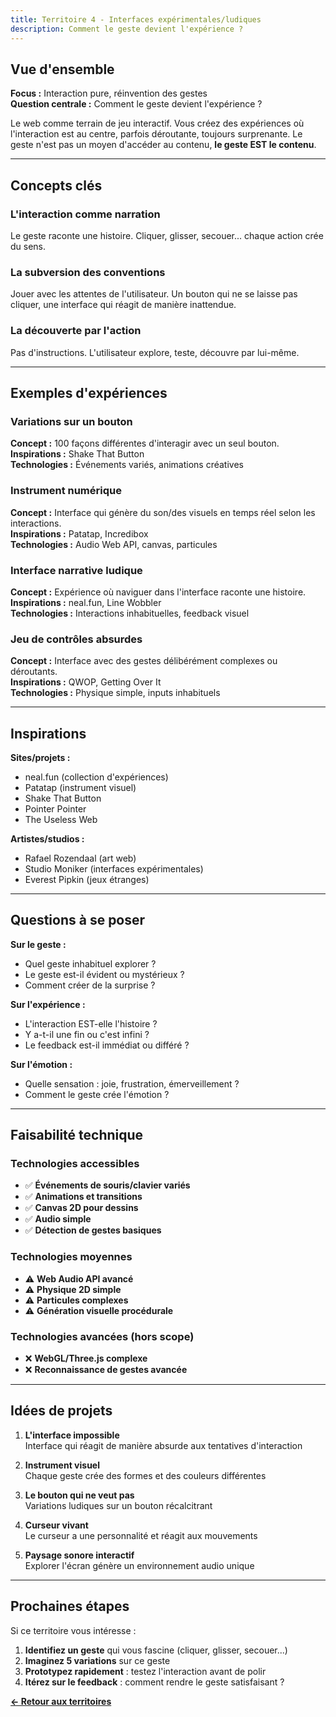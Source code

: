 ```yaml
---
title: Territoire 4 - Interfaces expérimentales/ludiques
description: Comment le geste devient l'expérience ?
---
```


## Vue d'ensemble

**Focus :** Interaction pure, réinvention des gestes  
**Question centrale :** Comment le geste devient l'expérience ?

Le web comme terrain de jeu interactif. Vous créez des expériences où l'interaction est au centre, parfois déroutante, toujours surprenante. Le geste n'est pas un moyen d'accéder au contenu, **le geste EST le contenu**.

---

## Concepts clés

### L'interaction comme narration
Le geste raconte une histoire. Cliquer, glisser, secouer... chaque action crée du sens.

### La subversion des conventions
Jouer avec les attentes de l'utilisateur. Un bouton qui ne se laisse pas cliquer, une interface qui réagit de manière inattendue.

### La découverte par l'action
Pas d'instructions. L'utilisateur explore, teste, découvre par lui-même.

---

## Exemples d'expériences

### Variations sur un bouton
**Concept :** 100 façons différentes d'interagir avec un seul bouton.  
**Inspirations :** Shake That Button  
**Technologies :** Événements variés, animations créatives

### Instrument numérique
**Concept :** Interface qui génère du son/des visuels en temps réel selon les interactions.  
**Inspirations :** Patatap, Incredibox  
**Technologies :** Audio Web API, canvas, particules

### Interface narrative ludique
**Concept :** Expérience où naviguer dans l'interface raconte une histoire.  
**Inspirations :** neal.fun, Line Wobbler  
**Technologies :** Interactions inhabituelles, feedback visuel

### Jeu de contrôles absurdes
**Concept :** Interface avec des gestes délibérément complexes ou déroutants.  
**Inspirations :** QWOP, Getting Over It  
**Technologies :** Physique simple, inputs inhabituels

---

## Inspirations

**Sites/projets :**
- neal.fun (collection d'expériences)
- Patatap (instrument visuel)
- Shake That Button
- Pointer Pointer
- The Useless Web

**Artistes/studios :**
- Rafael Rozendaal (art web)
- Studio Moniker (interfaces expérimentales)
- Everest Pipkin (jeux étranges)

---

## Questions à se poser

**Sur le geste :**
- Quel geste inhabituel explorer ?
- Le geste est-il évident ou mystérieux ?
- Comment créer de la surprise ?

**Sur l'expérience :**
- L'interaction EST-elle l'histoire ?
- Y a-t-il une fin ou c'est infini ?
- Le feedback est-il immédiat ou différé ?

**Sur l'émotion :**
- Quelle sensation : joie, frustration, émerveillement ?
- Comment le geste crée l'émotion ?

---

## Faisabilité technique

### Technologies accessibles
- ✅ **Événements de souris/clavier variés**
- ✅ **Animations et transitions**
- ✅ **Canvas 2D pour dessins**
- ✅ **Audio simple**
- ✅ **Détection de gestes basiques**

### Technologies moyennes
- ⚠️ **Web Audio API avancé**
- ⚠️ **Physique 2D simple**
- ⚠️ **Particules complexes**
- ⚠️ **Génération visuelle procédurale**

### Technologies avancées (hors scope)
- ❌ **WebGL/Three.js complexe**
- ❌ **Reconnaissance de gestes avancée**

---

## Idées de projets

1. **L'interface impossible**  
   Interface qui réagit de manière absurde aux tentatives d'interaction

2. **Instrument visuel**  
   Chaque geste crée des formes et des couleurs différentes

3. **Le bouton qui ne veut pas**  
   Variations ludiques sur un bouton récalcitrant

4. **Curseur vivant**  
   Le curseur a une personnalité et réagit aux mouvements

5. **Paysage sonore interactif**  
   Explorer l'écran génère un environnement audio unique

---

## Prochaines étapes

Si ce territoire vous intéresse :

1. **Identifiez un geste** qui vous fascine (cliquer, glisser, secouer...)
2. **Imaginez 5 variations** sur ce geste
3. **Prototypez rapidement** : testez l'interaction avant de polir
4. **Itérez sur le feedback** : comment rendre le geste satisfaisant ?

**[← Retour aux territoires](/rtmf1m/territoires/)**
